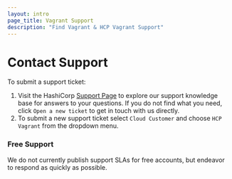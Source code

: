 ```yaml
---
layout: intro
page_title: Vagrant Support
description: "Find Vagrant & HCP Vagrant Support"
---
```


# Contact Support

To submit a support ticket:
1.  Visit the HashiCorp [Support Page](https://support.hashicorp.com/hc/en-us) to explore our support knowledge base for answers to your questions. If you do not find what you need, click `Open a new ticket` to get in touch with us directly.
2. To submit a new support ticket select `Cloud Customer` and choose `HCP Vagrant` from the dropdown menu.

### Free Support

We do not currently publish support SLAs for free accounts, but endeavor to
respond as quickly as possible.